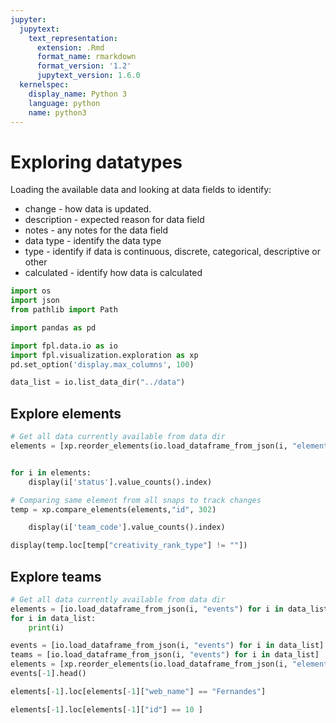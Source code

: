 ```yaml
---
jupyter:
  jupytext:
    text_representation:
      extension: .Rmd
      format_name: rmarkdown
      format_version: '1.2'
      jupytext_version: 1.6.0
  kernelspec:
    display_name: Python 3
    language: python
    name: python3
---
```


# Exploring datatypes

Loading the available data and looking at data fields to identify:

* change - how data is updated.
* description - expected reason for data field
* notes - any notes for the data field
* data type - identify the data type
* type - identify if data is continuous, discrete, categorical, descriptive or other
* calculated - identify how data is calculated

```python
import os
import json
from pathlib import Path

import pandas as pd

import fpl.data.io as io
import fpl.visualization.exploration as xp
pd.set_option('display.max_columns', 100)
```

```python
data_list = io.list_data_dir("../data")
```

## Explore elements

```python
# Get all data currently available from data dir
elements = [xp.reorder_elements(io.load_dataframe_from_json(i, "elements")) for i in data_list] 
```

```python

```

```python
for i in elements:
    display(i['status'].value_counts().index)


```

```python
# Comparing same element from all snaps to track changes
temp = xp.compare_elements(elements,"id", 302)

```

```python
    display(i['team_code'].value_counts().index)
```

```python
display(temp.loc[temp["creativity_rank_type"] != ""])

```

## Explore teams

```python
# Get all data currently available from data dir
elements = [io.load_dataframe_from_json(i, "events") for i in data_list] 
for i in data_list:
    print(i)
```

```python
events = [io.load_dataframe_from_json(i, "events") for i in data_list] 
teams = [io.load_dataframe_from_json(i, "events") for i in data_list] 
elements = [xp.reorder_elements(io.load_dataframe_from_json(i, "elements")) for i in data_list] 
events[-1].head()

elements[-1].loc[elements[-1]["web_name"] == "Fernandes"]
```

```python
elements[-1].loc[elements[-1]["id"] == 10 ]

```

```python

```
